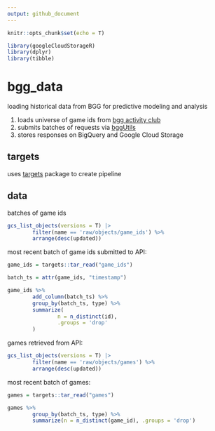 ```yaml
---
output: github_document
---
```


```r
knitr::opts_chunk$set(echo = T)
```


```r

library(googleCloudStorageR)
library(dplyr)
library(tibble)

```

# bgg_data

loading historical data from BGG for predictive modeling and analysis

1. loads universe of game ids from [bgg activity club](http://bgg.activityclub.org/bggdata/thingids.txt])
2. submits batches of requests via [bggUtils](https://github.com/phenrickson/bggUtils)
3. stores responses on BigQuery and Google Cloud Storage

## targets

uses [targets](https://github.com/ropensci/targets) package to create pipeline

## data

batches of game ids

```r

gcs_list_objects(versions = T) |>
        filter(name == 'raw/objects/game_ids') %>%
        arrange(desc(updated))

```
most recent batch of game ids submitted to API:

```r

game_ids = targets::tar_read("game_ids")

batch_ts = attr(game_ids, "timestamp")

game_ids %>%
        add_column(batch_ts) %>%
        group_by(batch_ts, type) %>%
        summarize(
                n = n_distinct(id),
                .groups = 'drop'
        )
```
games retrieved from API:

```r

gcs_list_objects(versions = T) |>
        filter(name == 'raw/objects/games') %>%
        arrange(desc(updated))

```

most recent batch of games:

```r

games = targets::tar_read("games")

games %>% 
        group_by(batch_ts, type) %>% 
        summarize(n = n_distinct(game_id), .groups = 'drop')

```

